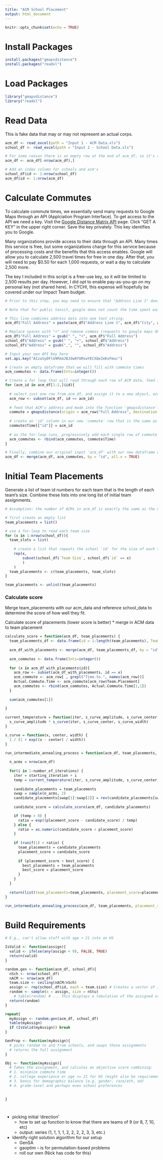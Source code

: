 ```yaml
---
title: "ACM School Placement"
output: html_document
---
```


```r
knitr::opts_chunk$set(echo = TRUE)
```

# Install Packages

```r
install.packages("gmapsdistance")
install.packages("readxl")
```

# Load Packages

```r
library("gmapsdistance")
library("readxl")
```

# Read Data

This is fake data that may or may not represent an actual corps.

```r
acm_df <- read_excel(path = "Input 1 - ACM Data.xls")
school_df <- read_excel(path = "Input 2 - School Data.xls")

# For some reason there is an empty row at the end of acm_df, so it's removed here:
acm_df <- acm_df[-nrow(acm_df),]

# Add an index column for schools and acm's
school_df$id <- 1:nrow(school_df)
acm_df$id <- 1:nrow(acm_df)

```

# Calculate Commutes

To calculate commute times, we essentially send many requests to Google Maps through an API (Applciation Program Interface). To get access to the API we need a key. Visit the [Google Distance Matrix API](https://developers.google.com/maps/documentation/distance-matrix/) page. Click "GET A KEY" in the upper right corner. Save the key privately. This key identifies you to Google.

Many organizations provide access to their data through an API. Many times this service is free, but some organizations charge for this service because of processing costs and the benefits that this access enables. Google will allow you to calculate 2,500 travel times for free in one day. After that, you will need to pay $0.50 for each 1,000 requests, or wait a day to calculate 2,500 more.

The key I included in this script is a free-use key, so it will be limited to 2,500 results per day. However, I did opt to enable pay-as-you-go on my personal key (not shared here). In CYCHI, this expense will hopefully be covered under our Impact Team budget.

```r
# Prior to this step, you may need to ensure that "Address Line 1" does not include any apartment/suite/room info.

# Note that for public tansit, google does not count the time spent waiting for the bus/train. For example, let's say I get off work at 5pm and a bus comes at 5:30pm which I ride for 45 minutes to get home. My commute is more accurately described as 75 minutes, but this method would still return 45 minutes.

# This line combines address data into one text string:
acm_df$"Full Address" = paste(acm_df$"Address Line 1", acm_df$"City", acm_df$"State", acm_df$"Postal Code")

# Replace spaces with "+" and remove commas (requests to google maps API cannot include spaces)
acm_df$"Full Address" = gsub(" ", "+", acm_df$"Full Address")
school_df$"Address" = gsub(" ", "+", school_df$"Address")
school_df$"Address" = gsub(",", "", school_df$"Address")

# Input your own API Key here
set.api.key("AIzaSyDFlU9RkmJBJdw0YGMswYECXQeZeKxFmuc")

# Create an empty dataframe that we will fill with commute times
acm_commutes <- data.frame(Ints=integer())

# Create a for loop that will read through each row of ACM data, feed it into the main function of our gmapsdistance package, and build a new data frame of commute info.
for (acm_id in acm_df[1:2,]$id){
  
  # select just one row from acm_df, and assign it to a new object, acm_row
  acm_row <- subset(acm_df, id == acm_id)
  
  # feed that ACM's address and mode into the function 'gmapsdistance'. This will return a new object that is a single row of ACM commute times to each school. That row is assigned to a new object, 'commute'
  commute = gmapsdistance(origin = acm_row$"Full Address", destination = school_df[1:2,]$"Address", mode = acm_row$"Method of Commute", combinations = "all", shape = "wide")
  
  # create an 'id' column in our new 'commute' row that is the same as acm_id. We will use this to join our data frames.
  commute$Time[["id"]] = acm_id
  
  # as the for-loop runs, progressively add each single row of commute data into a new data frame called acm_commutes. As this for-loop runs, this dataframe grows to include all ACM's.
  acm_commutes <- rbind(acm_commutes, commute$Time)
}

# Finally, combine our original input 'acm_df' with our new dataframe of commute times 'acm_commutes', and overwrite our original acm_df with this newly combined data frame.
acm_df <- merge(acm_df, acm_commutes, by = "id", all.x = TRUE)

```

# Initial Team Placements

Generate a list of team id numbers for each team that is the length of each team's size. Combine these lists into one long list of initial team assignments.

```r
# Assumption: the number of ACMs in acm_df is exactly the same as the number of team slots

# first create an empty list
team_placements = list()

# use a for-loop to read each team size
for (x in 1:nrow(school_df)){
  team_slots = list(
    
    # create a list that repeats the school 'id' for the size of each team
    rep(x, 
        subset(school_df$`Team Size`, school_df$`id` == x)
        )
    )
  team_placements <- c(team_placements, team_slots)
}

team_placements <- unlist(team_placements)

```

### Calculate score

Merge team_placements with our acm_data and reference school_data to determine the score of how well they fit.

Calculate score of placements (lower score is better)
* merge in ACM data to team placement


```r
calculate_score = function(acm_df, team_placements) {
  team_placements_df <- data.frame(id = 1:length(team_placements), Team.Placement = team_placements)
  
  acm_df_with_placements <- merge(acm_df, team_placements_df, by = "id", all = TRUE)
  
  acm_commutes <- data.frame(Ints=integer())
  
  for (x in acm_df_with_placements$id){
    acm_row <- subset(acm_df_with_placements, id == x)
    acm_commute <- acm_row[ , grepl("Time.to.", names(acm_row))]
    Actual.Commute.Time <- acm_commute[acm_row$Team.Placement]
    acm_commutes <- rbind(acm_commutes, Actual.Commute.Time[1,1])
  }
  
  sum(acm_commutes[1])
  
}


```


```r
current_temperature = function(iter, s_curve_amplitude, s_curve_center, s_curve_width) {
  s_curve_amplitude * s_curve(iter, s_curve_center, s_curve_width)
}

s_curve = function(x, center, width) {
  1 / (1 + exp((x - center) / width))
}

```


```r
run_intermediate_annealing_process = function(acm_df, team_placements, placement_score, best_placements, best_score, starting_iteration, number_of_iterations, s_curve_amplitude, s_curve_center, s_curve_width) {
  
  n_acms = nrow(acm_df)
  
  for(i in 1:number_of_iterations) {
    iter = starting_iteration + i
    temp = current_temperature(iter, s_curve_amplitude, s_curve_center, s_curve_width)
    
    candidate_placements = team_placements
    swap = sample(n_acms, 2)
    candidate_placements[swap[1]:swap[2]] = rev(candidate_placements[swap[1]:swap[2]])
    
    candidate_score = calculate_score(acm_df, candidate_placements)

    if (temp > 0) {
      ratio = exp((placement_score - candidate_score) / temp)
    } else {
      ratio = as.numeric(candidate_score < placement_score)
    }
    
    if (runif(1) < ratio) {
      team_placements = candidate_placements
      placement_score = candidate_score
      
      if (placement_score < best_score) {
        best_placements = team_placements
        best_score = placement_score
      }
    }
  }
  
  return(list(team_placements=team_placements, placement_score=placement_score, best_placements=best_placements, best_score=best_score))
}

```

```r
run_intermediate_annealing_process(acm_df, team_placements, placement_score = 445109, best_placements = team_placements, best_score = 445109, starting_iteration = 1, number_of_iterations = 200, s_curve_amplitude = 4000, s_curve_center = 0, s_curve_width = 3000)
```


# Build Requirements

```r
# E.g., can't allow staff with age < 21 into an HS

IsValid <- function(assign){
  valid <- ifelse(any(assign < 9), FALSE, TRUE) 
  return(valid)
}

```



```r

random.gen <- function(acm_df, school_df){
  nSch <- nrow(school_df)
  nACM <- nrow(acm_df)
  team.size <- ceiling(nACM/nSch)
  assign <- rep(school_df$id, each = team.size) # Creates a vector of 1 10 times, 2 10 times, etc
  random <- sample(x = assign, size = nStu)
    # table(random) # ... This displays a tabulation of the assigned schools
  return(random)
}

repeat{
  myAssign <- random.gen(acm_df, school_df)
  table(myAssign)
  if (IsValid(myAssign)) break
}
```

```r
GenProp <- function(myAssign){
  # picks random to and from schools, and swaps those assignments
  # returns the full assignment
}
```


```r
Obj <- function(myAssign){
  # Takes the assignment, and calcules an objective score combining:
  # 1. minimize commute time
  # 2. college experience or age >= 21 for HS (might also be requirement for valid proposal)
  # 3. bonus for demographic balance (e.g. gender, race/eth, ed)
  # 4. grade-level and perhaps even school preferences
  
  
}
```

```r

```

```r

```


* picking initial 'direction'
  * how to set up function to know that there are teams of 9 (or 8, 7, 10, etc)
  * output: series (1, 1, 1, 1, 2, 2, 2, 2, 3, 3, etc.)
* Identify right solution algorithm for our setup
  * GenSA
  * gaoptim -- is for permutation-based problems
  * roll our own (Nick has code for this)

